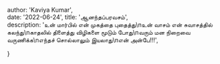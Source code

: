 author: 'Kaviya Kumar',  
date: '2022-06-24',  title: 'ஆனந்தப்பரவசம்',  
description:    'உன் மார்பில் என் முகத்தை புதைத்து\nஉன் வாசம் என் சுவாசத்தில் கலந்து\nகாதலில் திளைத்து விழிகளை மூடும் போது\nவரும் மன நிறைவை வருணிக்க\nஎந்தச் சொல்லாலும் இயலாது\nஎன் அன்பே!!!',

}
